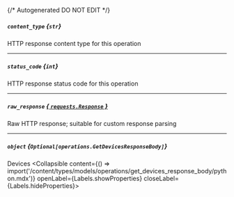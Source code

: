 {/* Autogenerated DO NOT EDIT  */}

##### `content_type` *{`str`}*
HTTP response content type for this operation

---
##### `status_code` *{`int`}*
HTTP response status code for this operation

---
##### `raw_response` [*{ `requests.Response` }*](https://requests.readthedocs.io/en/latest/api/#requests.Response)
Raw HTTP response; suitable for custom response parsing

---
##### `object` *{`Optional[operations.GetDevicesResponseBody]`}*
Devices
<Collapsible content={() => import('/content/types/models/operations/get_devices_response_body/python.mdx')} openLabel={Labels.showProperties} closeLabel={Labels.hideProperties}>
</Collapsible>


